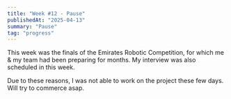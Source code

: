 ```yaml
---
title: "Week #12 - Pause"
publishedAt: "2025-04-13"
summary: "Pause"
tag: "progress"
---
```


This week was the finals of the Emirates Robotic Competition, for which me & my team had been preparing for months.
My interview was also scheduled in this week. 

Due to these reasons, I was not able to work on the project these few days. Will try to commerce asap.